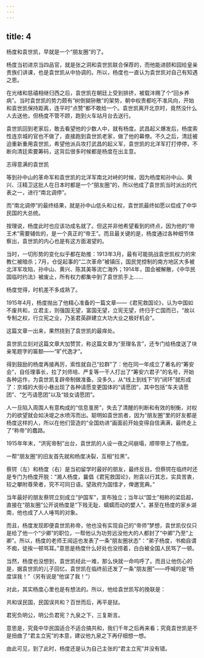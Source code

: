 ```yaml
---
---
---
```

title: 4
---



杨度和袁世凯，早就是一个“朋友圈”的了。

杨度当初进京当四品官，就是张之洞和袁世凯联合保荐的，而他能进颐和园给皇亲贵族们讲课，也是袁世凯从中协调的。所以，杨度也一直认为袁世凯对自己有知遇之恩。

在光绪和慈禧相继归西之后，袁世凯在朝廷上受到排挤，被载沣赐了个“回乡养病”。当时袁世凯的势力颇有“树倒猢狲散”的架势，朝中权贵都吃不准风向，开始和袁世凯保持距离，连平时“点赞”都不敢给一个。袁世凯离开北京时，竟然没什么人去送他，但杨度不管不顾，跑到火车站月台去送行。

袁世凯回到老家后，敢去看望他的少数人中，就有杨度。武昌起义爆发后，杨度索性连京城的官也不做了，直接跑到袁世凯老家，做了他的幕僚。不久之后，清廷被迫重新重用袁世凯，希望他派兵攻打武昌的起义军，袁世凯的北洋军打打停停，不断向清廷索要筹码，这背后很多时候都是杨度在出主意。

志得意满的袁世凯



等到孙中山的革命军和袁世凯的北洋军南北对峙的时候，因为杨度和孙中山、黄兴、汪精卫这批人在日本时都是一个“朋友圈”的，所以他成了袁世凯当时派出的代表之一，进行“南北调停”。

而“南北调停”的最终结果，就是孙中山低头和让权，袁世凯最终如愿以偿成了中华民国的大总统。

按理说，杨度此时也应该功成名就了。但这并非他希望看到的终点，因为他的“帝王术”需要辅佐的，是一个真正的“帝王”。而且最关键的是，杨度通过各种细节体察出，袁世凯的内心也是有这方面渴望的。

当时，一切形势的变化似乎都在助推：1913年3月，最有可能挑战袁世凯权力的宋教仁被暗杀；7月，仓促起事的“二次革命”被镇压，国民党控制的南方地区大多被北洋军攻陷，孙中山、黄兴、陈其美等流亡海外；1914年，国会被解散，《中华民国临时约法》被废止，所有权力都集中到了袁世凯手上……

杨度觉得，时机差不多成熟了。

1915年4月，杨度抛出了他精心准备的一篇文章——《君宪救国论》，认为中国如不废共和，立君主，则强国无望，富国无望，立宪无望，终归于亡国而已，“故以专制之权，行立宪之业，乃圣君英辟建立大功大业之极好机会”。

这篇文章一出来，果然挠到了袁世凯的最痒处。

袁世凯立刻对这篇文章大加赞赏，称这篇文章为“至理名言”，还专门给杨度送了块亲笔题字的匾额——“旷代逸才”。

得到鼓励的杨度再接再厉，索性就自己“拉群”了：他在同一年成立了著名的“筹安会”，自任理事长，拉了刘师培、严复等一干人打出了“筹安六君子”的名号，开始各种运作，为袁世凯复辟帝制做准备。没多久，从“线上到线下”的“闭环”就形成了：京城的大街小巷出现了各种请愿变更国体的“请愿团”，其中包括“车夫请愿团”、“乞丐请愿团”以及“妓女请愿团”。

人一旦陷入周围人有意构成的“信息茧房”，失去了清醒的判断和有效的制衡，对权力的欲望就会如决堤之水喷泻而出。聪明如袁世凯者，因为“朋友圈”里的好友都是杨度这样的人，所以在他们营造的“全国劝进”画面前开始变得自信满满，最终走上了“称帝”的蠢路。

1915年年末，“洪宪帝制”出台，袁世凯的人设一夜之间崩塌，顺带带上了杨度。

一帮“朋友圈”的旧友首先就和杨度决裂，互相“拉黑”。

蔡锷（左）和杨度（右）是当初留学时最好的朋友，最终反目。但蔡锷在临终时还是专门为杨度开脱：“湘人杨度，曩倡《君宪救国论》，附袁以行其志，实具苦衷，较之攀附尊荣者，究不可同日语。望政府为国惜才，俾邀宽典。”



当年最好的朋友蔡锷立刻成立“护国军”，宣布独立；当年以“国士”相称的梁启超，直接在“朋友圈”公开说杨度是“下贱无耻、蠕蠕而动的嬖人”。甚至在杨度的家乡湖南，他也成了人人唾骂的对象。

而且，杨度发现即便袁世凯称帝，他也没有实现自己的“帝师”梦想，袁世凯仅仅只是给了他一个“少卿”的职位，一帮他认为功劳远没他大的人都封了“中卿”乃至“上卿”。所以，杨度的老师王闿运也发表了一条“朋友圈状态”：“弟子杨度，书痴自谓不痴，徒挨一顿骂耳。”意思是杨度什么好处也没捞着，白白被全国人民骂了一顿。

当然，杨度也没想到，袁世凯经此一难，那么快就一命呜呼了。而且让他伤心的是，据袁世凯的儿子回忆，袁世凯在临终前还发了一条“朋友圈”——呼喊的是“杨度误我！”（另有说是“他误了我！”）

对此，其实杨度心里也是有想法的。所以，他给袁世凯写的挽联是：

共和误民国，民国误共和？百世而后，再平是狱。

君宪负明公，明公负君宪？九泉之下，三复斯言。

意思是，究竟中华民国适合不适合搞共和，我们千年之后再来看；究竟袁世凯是不是扭曲了“君主立宪”的本意，建议他九泉之下再仔细想一想。

由此可见，到了此时，杨度还是认为自己主张的“君主立宪”并没有错。